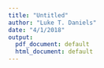 ```yaml
---
title: "Untitled"
author: "Luke T. Daniels"
date: "4/1/2018"
output:
  pdf_document: default
  html_document: default
---
```


 